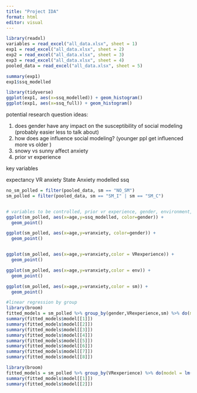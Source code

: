 ---
title: "Project IDA"
format: html
editor: visual
---

```{r}
library(readxl)
variables = read_excel("all_data.xlsx", sheet = 1)
exp1 = read_excel("all_data.xlsx", sheet = 2)
exp2 = read_excel("all_data.xlsx", sheet = 3)
exp3 = read_excel("all_data.xlsx", sheet = 4)
pooled_data = read_excel("all_data.xlsx", sheet = 5)
```

```{r}
summary(exp1)
exp1$ssq_modelled

```

```{r}
library(tidyverse)
ggplot(exp1, aes(x=ssq_modelled)) + geom_histogram()
ggplot(exp1, aes(x=ssq_full)) + geom_histogram()

```

potential research question ideas:

1.  does gender have any impact on the susceptibility of social modeling (probably easier less to talk about)
2.  how does age influence social modeling? (younger ppl get influenced more vs older )
3.  snowy vs sunny affect anxiety
4.  prior vr experience

key variables

expectancy VR anxiety State Anxiety modelled ssq

```{r}
no_sm_polled = filter(pooled_data, sm == "NO_SM")
sm_polled = filter(pooled_data, sm == "SM_I" | sm == "SM_C")

```

```{r}

```

```{r}
# variables to be controlled, prior vr experience, gender, environment, choice/nochoice
ggplot(sm_polled, aes(x=age,y=ssq_modelled, color=gender)) + 
  geom_point() 

ggplot(sm_polled, aes(x=age,y=vranxiety, color=gender)) + 
  geom_point() 


ggplot(sm_polled, aes(x=age,y=vranxiety,color = VRexperience)) + 
  geom_point()

ggplot(sm_polled, aes(x=age,y=vranxiety,color = env)) + 
  geom_point()

ggplot(sm_polled, aes(x=age,y=vranxiety,color = sm)) + 
  geom_point()
```
```{r}
#linear regression by group
library(broom)
fitted_models = sm_polled %>% group_by(gender,VRexperience,sm) %>% do(model = lm(vranxiety ~ age + I(age^2) + I(age^3)+I(age^4), data = .))
summary(fitted_models$model[[1]])
summary(fitted_models$model[[2]])
summary(fitted_models$model[[3]])
summary(fitted_models$model[[4]])
summary(fitted_models$model[[5]])
summary(fitted_models$model[[6]])
summary(fitted_models$model[[7]])
summary(fitted_models$model[[8]])
```

```{r}
library(broom)
fitted_models = sm_polled %>% group_by(VRexperience) %>% do(model = lm(vranxiety ~ age, data = .))
summary(fitted_models$model[[1]])
summary(fitted_models$model[[2]])

```